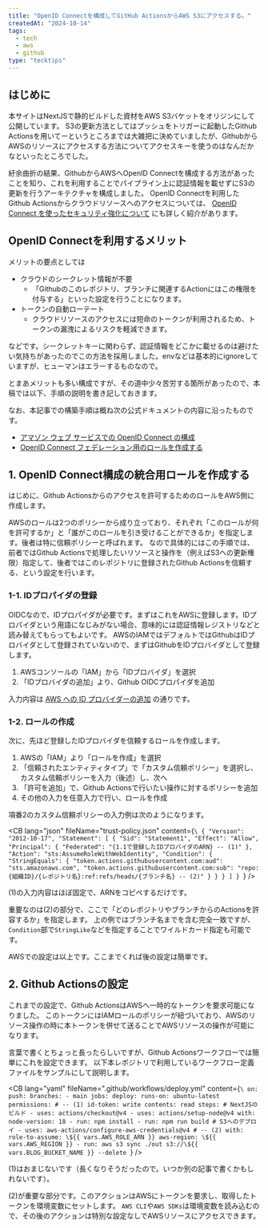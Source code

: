 ```yaml
---
title: "OpenID Connectを構成してGitHub ActionsからAWS S3にアクセスする。"
createdAt: "2024-10-14"
tags:
  - tech
  - aws
  - github
type: "tecktips"
---
```


## はじめに

本サイトはNextJSで静的ビルドした資材をAWS S3バケットをオリジンにして公開しています。
S3の更新方法としてはプッシュをトリガーに起動したGithub Actionsを用いてーというところまでは大雑把に決めていましたが、GithubからAWSのリソースにアクセスする方法についてアクセスキーを使うのはなんだかなといったところでした。

紆余曲折の結果、GithubからAWSへOpenID Connectを構成する方法があったことを知り、これを利用することでパイプライン上に認証情報を載せずにS3の更新を行うアーキテクチャを構成しました。
OpenID Connectを利用したGithub Actionsからクラウドリソースへのアクセスについては、 [OpenID Connect を使ったセキュリティ強化について](https://docs.github.com/ja/actions/security-for-github-actions/security-hardening-your-deployments/about-security-hardening-with-openid-connect) にも詳しく紹介があります。

## OpenID Connectを利用するメリット

メリットの要点としては

- クラウドのシークレット情報が不要
  - 「Githubのこのレポジトリ、ブランチに関連するActionにはこの権限を付与する」といった設定を行うことになります。
- トークンの自動ローテート
  - クラウドリソースのアクセスには短命のトークンが利用されるため、トークンの漏洩によるリスクを軽減できます。

などです。シークレットキーに関わらず、認証情報をどこかに載せるのは避けたい気持ちがあったのでこの方法を採用しました。envなどは基本的にignoreしていますが、ヒューマンはエラーするものなので。

とまあメリットも多い構成ですが、その道中少々苦労する箇所があったので、本稿では以下、手順の説明を書き記しておきます。

なお、本記事での構築手順は概ね次の公式ドキュメントの内容に沿ったものです。

- [アマゾン ウェブ サービスでの OpenID Connect の構成](https://docs.github.com/ja/actions/security-for-github-actions/security-hardening-your-deployments/configuring-openid-connect-in-amazon-web-services)
- [OpenID Connect フェデレーション用のロールを作成する](https://docs.aws.amazon.com/ja_jp/IAM/latest/UserGuide/id_roles_create_for-idp_oidc.html)

<Info message="AWSやGithubへの基本的なアクセス権はもっている前提とします。" />

## 1. OpenID Connect構成の統合用ロールを作成する

はじめに、Github Actionsからのアクセスを許可するためのロールをAWS側に作成します。

AWSのロールは2つのポリシーから成り立っており、それぞれ「このロールが何を許可するか」と「誰がこのロールを引き受けることができるか」を指定します。後者は特に信頼ポリシーと呼ばれます。
なので具体的にはこの手順では、前者ではGithub Actionsで処理したいリソースと操作を（例えばS3への更新権限）指定して、後者ではこのレポジトリに登録されたGithub Actionsを信頼する、という設定を行います。

### 1-1. IDプロパイダの登録

OIDCなので、IDプロパイダが必要です。まずはこれをAWSに登録します。IDプロパイダという用語になじみがない場合、意味的には認証情報レジストリなどと読み替えてもらってもよいです。
AWSのIAMではデフォルトではGithubはIDプロバイダとして登録されていないので、まずはGithubをIDプロバイダとして登録します。

1. AWSコンソールの「IAM」から「IDプロバイダ」を選択
2. 「IDプロバイダの追加」より、Github OIDCプロパイダを追加

入力内容は [AWS への ID プロバイダーの追加](https://docs.github.com/ja/actions/security-for-github-actions/security-hardening-your-deployments/configuring-openid-connect-in-amazon-web-services#adding-the-identity-provider-to-aws) の通りです。

### 1-2. ロールの作成

次に、先ほど登録したIDプロバイダを信頼するロールを作成します。

1. AWSの「IAM」より「ロールを作成」を選択
2. 「信頼されたエンティティタイプ」で「カスタム信頼ポリシー」を選択し、カスタム信頼ポリシーを入力（後述）し、次へ
3. 「許可を追加」で、Github Actionsで行いたい操作に対するポリシーを追加
4. その他の入力を任意入力で行い、ロールを作成

項番2のカスタム信頼ポリシーの入力例は次のようになります。

<CB
  lang="json"
  fileName="trust-policy.json"
  content={`\
{
    "Version": "2012-10-17",
    "Statement": [
        {
            "Sid": "Statement1",
            "Effect": "Allow",
            "Principal": {
                "Federated": "{1.1で登録したIDプロパイダのARN} -- (1)"
            },
            "Action": "sts:AssumeRoleWithWebIdentity",
            "Condition": {
                "StringEquals": {
                    "token.actions.githubusercontent.com:aud": "sts.amazonaws.com",
                    "token.actions.githubusercontent.com:sub": "repo:{組織ID}/{レポジトリ名}:ref:refs/heads/{ブランチ名} -- (2)"
                }
            }
        }
    ]
}
  `}
/>

(1)の入力内容はほぼ固定で、ARNをコピペするだけです。

重要なのは(2)の部分で、ここで「どのレポジトリやブランチからのActionsを許容するか」を指定します。
上の例ではブランチ名までを含む完全一致ですが、`Condition`部で`StringLike`などを指定することでワイルドカード指定も可能です。

<Caution
  message="AWSリソースを使えるのはこのレポジトリのみ、というセキュリティ設定は信頼ポリシーでのみ設定ができます。
思わぬセキュリティホールを生まないよう、セキュリティの一般的なベストプラクティスに、従い必要最小限の認可対象を選択するとよいでしょう。"
/>

AWSでの設定は以上です。ここまでくれば後の設定は簡単です。

## 2. Github Actionsの設定

これまでの設定で、Github ActionsはAWSへ一時的なトークンを要求可能になりました。
このトークンにはIAMロールのポリシーが紐づいており、AWSのリソース操作の時に本トークンを併せて送ることでAWSリソースの操作が可能になります。

言葉で書くとちょっと長ったらしいですが、Github Actionsワークフローでは簡単にこれを設定できます。
以下本レポジトリで利用しているワークフロー定義ファイルをサンプルにして説明します。

<CB
  lang="yaml"
  fileName=".github/workflows/deploy.yml"
  content={`\
on:
  push:
    branches:
      - main
jobs:
  deploy:
    runs-on: ubuntu-latest
    permissions: # -- (1)
      id-token: write
      contents: read
    steps:
      # NextJSのビルド
      - uses: actions/checkout@v4
      - uses: actions/setup-node@v4
        with:
          node-version: 18
      - run: npm install
      - run: npm run build
      # S3へのデプロイ
      - uses: aws-actions/configure-aws-credentials@v4 # -- (2)
        with:
          role-to-assume: \${{ vars.AWS_ROLE_ARN }}
          aws-region: \${{ vars.AWS_REGION }}
      - run: aws s3 sync ./out s3://\${{ vars.BLOG_BUCKET_NAME }} --delete
`}
/>

(1)はおまじないです（長くなりそうだったので。いつか別の記事で書くかもしれないです）。

(2)が重要な部分です。このアクションはAWSにトークンを要求し、取得したトークンを環境変数にセットします。
`AWS CLI`や`AWS SDKs`は環境変数を読み込むので、その後のアクションは特別な設定なしでAWSリソースにアクセスできます。
